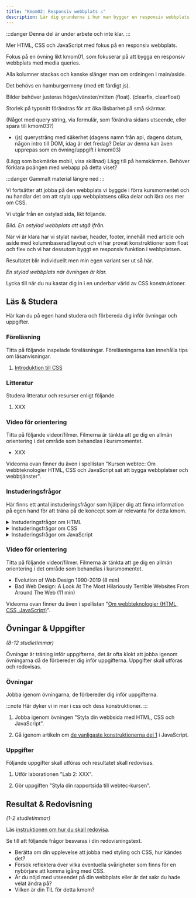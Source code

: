```yaml
---
title: "Kmom02: Responsiv webbplats ⚠️" 
description: Lär dig grunderna i hur man bygger en responsiv webbplats.
---
```


:::danger
Denna del är under arbete och inte klar.
:::

Mer HTML, CSS och JavaScript med fokus på en responsiv webbplats.

Fokus på en övning likt kmom01, som fokuserar på att bygga en responsiv webbplats med media queries. 

Alla kolumner stackas och kanske slänger man om ordningen i main/aside.

Det behövs en hamburgermeny (med ett färdigt js).

Bilder behöver justeras höger/vänster/mitten (float). (clearfix, clearfloat)

Storlek på typsnitt förändras för att öka läsbarhet på små skärmar.

(Något med query string, via formulär, som förändra sidans utseende, eller spara till kmom03?)

* (js) querysträng med säkerhet (dagens namn från api, dagens datum, någon intro till DOM, idag är det fredag? Delar av denna kan även upprepas som en övning/uppgift i kmom03)

(Lägg som bokmärke mobil, visa skillnad) Lägg till på hemskärmen. Behöver förklara poängen med webapp på detta viset?




:::danger
Gammalt material längre ned
:::


Vi fortsätter att jobba på den webbplats vi byggde i förra kursmomentet och nu handlar det om att styla upp webbplatsens olika delar och lära oss mer om CSS.

Vi utgår från en ostylad sida, likt följande.

_Bild. En ostylad webbplats att utgå ifrån._

När vi är klara har vi stylat navbar, header, footer, innehåll med article och aside med kolumnbaserad layout och vi har provat konstruktioner som float och flex och vi har dessutom byggt en responsiv funktion i webbplatsen.

Resultatet blir individuellt men min egen variant ser ut så här.

_En stylad webbplats när övningen är klar._

Lycka till när du nu kastar dig in i en underbar värld av CSS konstruktioner.



## Läs & Studera

Här kan du på egen hand studera och förbereda dig inför övningar och uppgifter.



### Föreläsning

Titta på följande inspelade föreläsningar. Föreläsningarna kan innehålla tips om läsanvisningar.

1. [Introduktion till CSS](./laromaterial/forelasning/introduktion-till-css)



### Litteratur

Studera litteratur och resurser enligt följande.

1. XXX



### Video för orientering

Titta på följande videor/filmer. Filmerna är tänkta att ge dig en allmän orientering i det område som behandlas i kursmomentet.

* XXX

Videorna ovan finner du även i spellistan "Kursen webtec: Om webbteknologier HTML, CSS och JavaScript sat att bygga webbplatser och webbtjänster".



### Instuderingsfrågor

Här finns ett antal instuderingsfrågor som hjälper dig att finna information på egen hand för att träna på de koncept som är relevanta för detta kmom.

<details>
<summary>Instuderingsfrågor om HTML</summary>

1. Vad står HTML för?

</details>

<details>
<summary>Instuderingsfrågor om CSS</summary>

1. Vad står CSS för?

</details>

<details>
<summary>Instuderingsfrågor om JavaScript</summary>

1. Ge en kort historik över programmeringsspråket JavaScript.

</details>



### Video för orientering

Titta på följande videor/filmer. Filmerna är tänkta att ge dig en allmän orientering i det område som behandlas i kursmomentet.

* Evolution of Web Design 1990-2019 (8 min)
* Bad Web Design: A Look At The Most Hilariously Terrible Websites From Around The Web (11 min)

Videorna ovan finner du även i spellistan "[Om webbteknologier (HTML, CSS, JavaScript)](https://www.youtube.com/playlist?list=PLKtP9l5q3ce8ODK-01sIVTEfrtxPO05GD)".



## Övningar & Uppgifter

_(8-12 studietimmar)_

Övningar är träning inför uppgifterna, det är ofta klokt att jobba igenom övningarna då de förbereder dig inför uppgifterna. Uppgifter skall utföras och redovisas.



### Övningar

Jobba igenom övningarna, de förbereder dig inför uppgifterna.

:::note
Här dyker vi in mer i css och dess konstruktioner.
:::

1. Jobba igenom övningen "Styla din webbsida med HTML, CSS och JavaScript".


1. Gå igenom artikeln om [de vanligaste konstruktionerna del 1](./laromaterial/ovning/kom-igang-med-javascript/common-structures-1) i JavaScript.




### Uppgifter

Följande uppgifter skall utföras och resultatet skall redovisas.

1. Utför laborationen "Lab 2: XXX".

1. Gör uppgiften "Styla din rapportsida till webtec-kursen".



## Resultat & Redovisning

_(1-2 studietimmar)_

Läs [instruktionen om hur du skall redovisa]().

Se till att följande frågor besvaras i din redovisningstext.

* Berätta om din upplevelse att jobba med styling och CSS, hur kändes det?
* Försök reflektera över vilka eventuella svårigheter som finns för en nybörjare att komma igång med CSS.
* Är du nöjd med utseendet på din webbplats eller är det sakr du hade velat ändra på?
* Vilken är din TIL för detta kmom?

